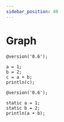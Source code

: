 ```yaml
---
sidebar_position: 40
---
```


# Graph

```
@version('0.6');

a = 1;
b = 2;
c = a + b;
println(c);
```

```
@version('0.6');

static a = 1;
static b = 2;
println(a + b);
```
